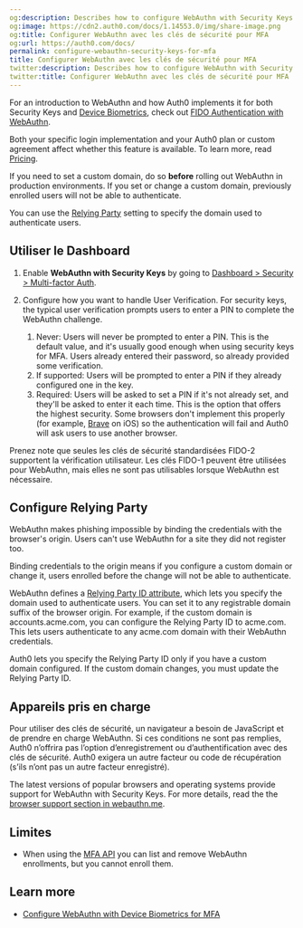```yaml
---
og:description: Describes how to configure WebAuthn with Security Keys for MFA.
og:image: https://cdn2.auth0.com/docs/1.14553.0/img/share-image.png
og:title: Configurer WebAuthn avec les clés de sécurité pour MFA
og:url: https://auth0.com/docs/
permalink: configure-webauthn-security-keys-for-mfa
title: Configurer WebAuthn avec les clés de sécurité pour MFA
twitter:description: Describes how to configure WebAuthn with Security Keys for MFA.
twitter:title: Configurer WebAuthn avec les clés de sécurité pour MFA
---
```


For an introduction to WebAuthn and how Auth0 implements it for both Security Keys and [Device Biometrics](/docs/secure/multi-factor-authentication/fido-authentication-with-webauthn/configure-webauthn-device-biometrics-for-mfa), check out [FIDO Authentication with WebAuthn](/docs/secure/multi-factor-authentication/fido-authentication-with-webauthn).

<Card title="Availability varies by Auth0 plan">

Both your specific login implementation and your Auth0 plan or custom agreement affect whether this feature is available. To learn more, read [Pricing](https://auth0.com/pricing).

</Card>

<Warning>

If you need to set a custom domain, do so **before** rolling out WebAuthn in production environments. If you set or change a custom domain, previously enrolled users will not be able to authenticate.

You can use the [Relying Party](#configure-relying-party) setting to specify the domain used to authenticate users.

</Warning>

## Utiliser le Dashboard

1. Enable **WebAuthn with Security Keys** by going to [Dashboard > Security > Multi-factor Auth](https://manage.auth0.com/#/security/mfa).
2. Configure how you want to handle User Verification. For security keys, the typical user verification prompts users to enter a PIN to complete the WebAuthn challenge.

   1. Never: Users will never be prompted to enter a PIN. This is the default value, and it's usually good enough when using security keys for MFA. Users already entered their password, so already provided some verification.
   2. If supported: Users will be prompted to enter a PIN if they already configured one in the key.
   3. Required: Users will be asked to set a PIN if it's not already set, and they'll be asked to enter it each time. This is the option that offers the highest security. Some browsers don't implement this properly (for example, [Brave](https://brave.com/) on iOS) so the authentication will fail and Auth0 will ask users to use another browser.

Prenez note que seules les clés de sécurité standardisées FIDO-2 supportent la vérification utilisateur. Les clés FIDO-1 peuvent être utilisées pour WebAuthn, mais elles ne sont pas utilisables lorsque WebAuthn est nécessaire.

## Configure Relying Party

WebAuthn makes phishing impossible by binding the credentials with the browser's origin. Users can't use WebAuthn for a site they did not register too.

Binding credentials to the origin means if you configure a <Tooltip tip="Custom Domain: Third-party domain with a specialized, or vanity, name." cta="View Glossary" href="/docs/glossary?term=custom+domain">custom domain</Tooltip> or change it, users enrolled before the change will not be able to authenticate.

WebAuthn defines a [Relying Party ID attribute](https://www.w3.org/TR/webauthn-2/#relying-party-identifier), which lets you specify the domain used to authenticate users. You can set it to any registrable domain suffix of the browser origin. For example, if the custom domain is accounts.acme.com, you can configure the <Tooltip tip="Relying Party: Entity (such as a service or application) that depends on a third-party identity provider to authenticate a user." cta="View Glossary" href="/docs/glossary?term=Relying+Party">Relying Party</Tooltip> ID to acme.com. This lets users authenticate to any acme.com domain with their WebAuthn credentials.

Auth0 lets you specify the Relying Party ID only if you have a custom domain configured. If the custom domain changes, you must update the Relying Party ID.

## Appareils pris en charge

Pour utiliser des clés de sécurité, un navigateur a besoin de JavaScript et de prendre en charge WebAuthn. Si ces conditions ne sont pas remplies, Auth0 n’offrira pas l’option d’enregistrement ou d’authentification avec des clés de sécurité. Auth0 exigera un autre facteur ou code de récupération (s’ils n’ont pas un autre facteur enregistré).

The latest versions of popular browsers and operating systems provide support for WebAuthn with Security Keys. For more details, read the the [browser support section in webauthn.me](https://webauthn.me/browser-support).

## Limites

* When using the [MFA API](/docs/secure/multi-factor-authentication/multi-factor-authentication-developer-resources/mfa-api) you can list and remove WebAuthn enrollments, but you cannot enroll them.

## Learn more

* [Configure WebAuthn with Device Biometrics for MFA](/docs/secure/multi-factor-authentication/fido-authentication-with-webauthn/configure-webauthn-device-biometrics-for-mfa)